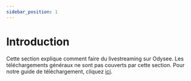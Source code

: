 ---
sidebar_position: 1
---

# Introduction
Cette section explique comment faire du livestreaming sur Odysee. Les téléchargements généraux ne sont pas couverts par cette section. Pour notre guide de téléchargement, cliquez [ici](https://help.odysee.tv/category/uploading-content).
